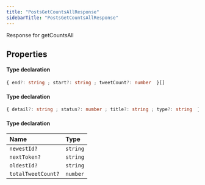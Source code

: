 ```yaml
---
title: "PostsGetCountsAllResponse"
sidebarTitle: "PostsGetCountsAllResponse"
---
```


Response for getCountsAll

## Properties

<ResponseField name="data" type="Object">


#### Type declaration

```ts
{ end?: string ; start?: string ; tweetCount?: number  }[]
```
</ResponseField>



<ResponseField name="errors" type="Object">


#### Type declaration

```ts
{ detail?: string ; status?: number ; title?: string ; type?: string  }[]
```
</ResponseField>



<ResponseField name="meta" type="Object">


#### Type declaration
</ResponseField>


| Name | Type |
| :------ | :------ |
| `newestId?` | `string` |
| `nextToken?` | `string` |
| `oldestId?` | `string` |
| `totalTweetCount?` | `number` |


